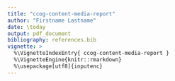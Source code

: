 ```yaml
---
title: "ccog-content-media-report"
author: "Firstname Lastname"
date: \today
output: pdf_document
bibliography: references.bib
vignette: >
  %\VignetteIndexEntry{ ccog-content-media-report }
  %\VignetteEngine{knitr::rmarkdown}
  %\usepackage[utf8]{inputenc} 
---
```


